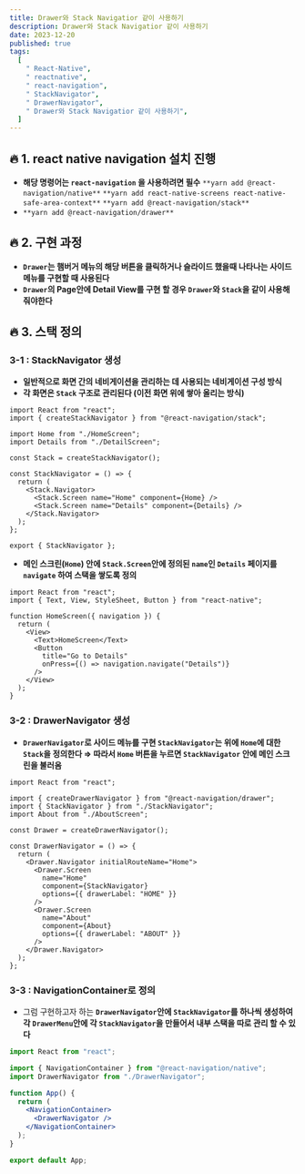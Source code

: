 ```yaml
---
title: Drawer와 Stack Navigatior 같이 사용하기
description: Drawer와 Stack Navigatior 같이 사용하기
date: 2023-12-20
published: true
tags:
  [
    " React-Native",
    " reactnative",
    " react-navigation",
    " StackNavigator",
    " DrawerNavigator",
    " Drawer와 Stack Navigatior 같이 사용하기",
  ]
---
```


## **🔥 1. react native navigation 설치 진행**

- **해당 명령어는 `react-navigation` 을 사용하려면 필수**
  `**yarn add @react-navigation/native**`
  `**yarn add react-native-screens react-native-safe-area-context**`
  `**yarn add @react-navigation/stack**`
- `**yarn add @react-navigation/drawer**`

## **🔥 2. 구현 과정**

- **`Drawer`는 햄버거 메뉴의 해당 버튼을 클릭하거나 슬라이드 했을때 나타나는 사이드 메뉴를 구현할 때 사용된다**
- **`Drawer`의 Page안에 Detail View를 구현 할 경우 `Drawer`와 `Stack`을 같이 사용해줘야한다**

## **🔥 3. 스택 정의**

### 3-1 : **StackNavigator 생성**

- **일반적으로 화면 간의 네비게이션을 관리하는 데 사용되는 네비게이션 구성 방식**
- **각 화면은 `Stack` 구조로 관리된다 (이전 화면 위에 쌓아 올리는 방식)**

```tsx
import React from "react";
import { createStackNavigator } from "@react-navigation/stack";

import Home from "./HomeScreen";
import Details from "./DetailScreen";

const Stack = createStackNavigator();

const StackNavigator = () => {
  return (
    <Stack.Navigator>
      <Stack.Screen name="Home" component={Home} />
      <Stack.Screen name="Details" component={Details} />
    </Stack.Navigator>
  );
};

export { StackNavigator };
```

- **메인 스크린(`Home`) 안에 `Stack.Screen`안에 정의된 `name`인 `Details` 페이지를 `navigate` 하여 스택을 쌓도록 정의**

```tsx
import React from "react";
import { Text, View, StyleSheet, Button } from "react-native";

function HomeScreen({ navigation }) {
  return (
    <View>
      <Text>HomeScreen</Text>
      <Button
        title="Go to Details"
        onPress={() => navigation.navigate("Details")}
      />
    </View>
  );
}
```

### 3-2 : **DrawerNavigator 생성**

- **`DrawerNavigator`로 사이드 메뉴를 구현 `StackNavigator`는 위에 `Home`에 대한 `Stack`을 정의한다 ⇒ 따라서 `Home` 버튼을 누르면 `StackNavigator` 안에 메인 스크린을 불러옴**

```tsx
import React from "react";

import { createDrawerNavigator } from "@react-navigation/drawer";
import { StackNavigator } from "./StackNavigator";
import About from "./AboutScreen";

const Drawer = createDrawerNavigator();

const DrawerNavigator = () => {
  return (
    <Drawer.Navigator initialRouteName="Home">
      <Drawer.Screen
        name="Home"
        component={StackNavigator}
        options={{ drawerLabel: "HOME" }}
      />
      <Drawer.Screen
        name="About"
        component={About}
        options={{ drawerLabel: "ABOUT" }}
      />
    </Drawer.Navigator>
  );
};
```

### 3-3 : **NavigationContainer로 정의**

- 그럼 구현하고자 하는 **`DrawerNavigator`안에 `StackNavigator`를 하나씩 생성하여 각 `DrawerMenu`안에 각 `StackNavigator`을 만들어서 내부 스택을 따로 관리 할 수 있다**

```jsx
import React from "react";

import { NavigationContainer } from "@react-navigation/native";
import DrawerNavigator from "./DrawerNavigator";

function App() {
  return (
    <NavigationContainer>
      <DrawerNavigator />
    </NavigationContainer>
  );
}

export default App;
```

